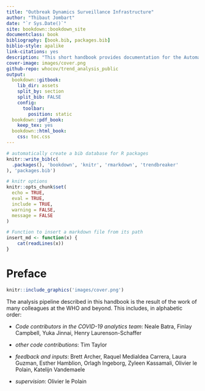 ```yaml
--- 
title: "Outbreak Dynamics Surveillance Infrastructure"
author: "Thibaut Jombart"
date: "`r Sys.Date()`"
site: bookdown::bookdown_site
documentclass: book
bibliography: [book.bib, packages.bib]
biblio-style: apalike
link-citations: yes
description: "This short handbook provides documentation for the Automated Outbreak Dynamics Surveillance Infrastructure developed by the WHO COVID-19 analytics team"
cover-image: images/cover.png
github-repo: whocov/trend_analysis_public
output:
  bookdown::gitbook:
    lib_dir: assets
    split_by: section
    split_bib: FALSE
    config:
      toolbar:
        position: static
  bookdown::pdf_book:
    keep_tex: yes
  bookdown::html_book:
    css: toc.css
---
```



```r
# automatically create a bib database for R packages
knitr::write_bib(c(
  .packages(), 'bookdown', 'knitr', 'rmarkdown', 'trendbreaker'
), 'packages.bib')

# knitr options
knitr::opts_chunk$set(
  echo = TRUE,
  eval = TRUE,
  include = TRUE,
  warning = FALSE,
  message = FALSE
)

# Function to insert a markdown file from its path
insert_md <- function(x) {
	cat(readLines(x))
}

```


# Preface {-}

```r
knitr::include_graphics('images/cover.png')
```

The analysis pipeline described in this handbook is the result of the work of
many colleagues at the WHO and beyond. This includes, in alphabetic order:

* *Code contributors in the COVID-19 analytics team*: Neale Batra, Finlay
  Campbell, Yuka Jinnai, Henry Laurenson-Schaffer
  
* *other code contributions*: Tim Taylor

* *feedback and inputs*: Brett Archer, Raquel Medialdea Carrera, Laura Guzman,
  Esther Hamblion, Orlagh Ingeborg, Zyleen Kassamali, Olivier le Polain,
  Katelijn Vandemaele
  
* *supervision*: Olivier le Polain

